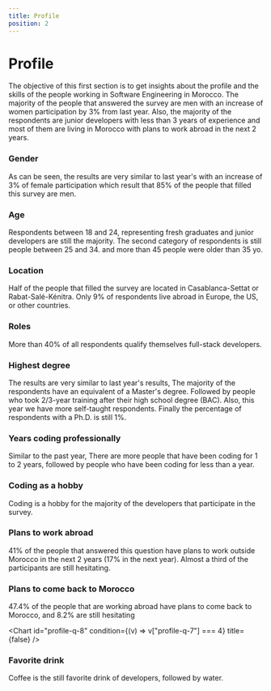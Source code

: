 ```yaml
---
title: Profile
position: 2
---
```


# Profile

The objective of this first section is to get insights about the profile and the skills of the people working in Software Engineering in Morocco. The majority of the people that answered the survey are men with an increase of women participation by 3% from last year. Also, the majority of the respondents are junior developers with less than 3 years of experience and most of them are living in Morocco with plans to work abroad in the next 2 years.

### Gender

As can be seen, the results are very similar to last year's with an increase of 3% of female participation which result that 85% of the people that filled this survey are men.

<Chart id="profile-q-0" pie title={false} />

### Age

Respondents between 18 and 24, representing fresh graduates and junior developers are still the majority. The second category of respondents is still people between 25 and 34. and more than 45 people were older than 35 yo.

<Chart id="profile-q-1" title={false} />

### Location

Half of the people that filled the survey are located in Casablanca-Settat or Rabat-Salé-Kénitra. Only 9% of respondents live abroad in Europe, the US, or other countries.

<Chart id="profile-q-2" title={false} />

### Roles

More than 40% of all respondents qualify themselves full-stack developers.

<Chart id="profile-q-3" title={false} />

### Highest degree

The results are very similar to last year's results, The majority of the respondents have an equivalent of a Master's degree. Followed by people who took 2/3-year training after their high school degree (BAC). Also, this year we have more self-taught respondents. Finally the percentage of respondents with a Ph.D. is still 1%.

<Chart id="profile-q-4" pie title={false} />

### Years coding professionally

Similar to the past year, There are more people that have been coding for 1 to 2 years, followed by people who have been coding for less than a year.

<Chart id="profile-q-5" title={false} />

### Coding as a hobby

Coding is a hobby for the majority of the developers that participate in the survey.

<Chart id="profile-q-6" title={false} />

### Plans to work abroad

41% of the people that answered this question have plans to work outside Morocco in the next 2 years (17% in the next year). Almost a third of the participants are still hesitating.

<Chart id="profile-q-7" title={false} />

### Plans to come back to Morocco

47.4% of the people that are working abroad have plans to come back to Morocco, and 8.2% are still hesitating

<Chart
  id="profile-q-8"
  condition={(v) => v["profile-q-7"] === 4}
  title={false}
/>

### Favorite drink

Coffee is the still favorite drink of developers, followed by water.

<Chart id="profile-q-9" title={false} />
